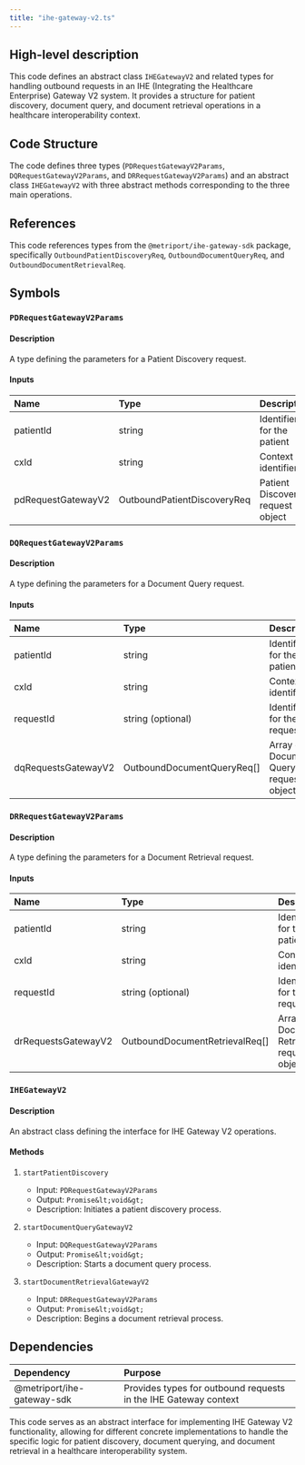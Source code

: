 ```yaml
---
title: "ihe-gateway-v2.ts"
---
```


## High-level description
This code defines an abstract class `IHEGatewayV2` and related types for handling outbound requests in an IHE (Integrating the Healthcare Enterprise) Gateway V2 system. It provides a structure for patient discovery, document query, and document retrieval operations in a healthcare interoperability context.

## Code Structure
The code defines three types (`PDRequestGatewayV2Params`, `DQRequestGatewayV2Params`, and `DRRequestGatewayV2Params`) and an abstract class `IHEGatewayV2` with three abstract methods corresponding to the three main operations.

## References
This code references types from the `@metriport/ihe-gateway-sdk` package, specifically `OutboundPatientDiscoveryReq`, `OutboundDocumentQueryReq`, and `OutboundDocumentRetrievalReq`.

## Symbols

### `PDRequestGatewayV2Params`
#### Description
A type defining the parameters for a Patient Discovery request.

#### Inputs
| Name | Type | Description |
|:-----|:-----|:------------|
| patientId | string | Identifier for the patient |
| cxId | string | Context identifier |
| pdRequestGatewayV2 | OutboundPatientDiscoveryReq | Patient Discovery request object |

### `DQRequestGatewayV2Params`
#### Description
A type defining the parameters for a Document Query request.

#### Inputs
| Name | Type | Description |
|:-----|:-----|:------------|
| patientId | string | Identifier for the patient |
| cxId | string | Context identifier |
| requestId | string (optional) | Identifier for the request |
| dqRequestsGatewayV2 | OutboundDocumentQueryReq[] | Array of Document Query request objects |

### `DRRequestGatewayV2Params`
#### Description
A type defining the parameters for a Document Retrieval request.

#### Inputs
| Name | Type | Description |
|:-----|:-----|:------------|
| patientId | string | Identifier for the patient |
| cxId | string | Context identifier |
| requestId | string (optional) | Identifier for the request |
| drRequestsGatewayV2 | OutboundDocumentRetrievalReq[] | Array of Document Retrieval request objects |

### `IHEGatewayV2`
#### Description
An abstract class defining the interface for IHE Gateway V2 operations.

#### Methods
1. `startPatientDiscovery`
   - Input: `PDRequestGatewayV2Params`
   - Output: `Promise&lt;void&gt;`
   - Description: Initiates a patient discovery process.

2. `startDocumentQueryGatewayV2`
   - Input: `DQRequestGatewayV2Params`
   - Output: `Promise&lt;void&gt;`
   - Description: Starts a document query process.

3. `startDocumentRetrievalGatewayV2`
   - Input: `DRRequestGatewayV2Params`
   - Output: `Promise&lt;void&gt;`
   - Description: Begins a document retrieval process.

## Dependencies
| Dependency | Purpose |
|:-----------|:--------|
| @metriport/ihe-gateway-sdk | Provides types for outbound requests in the IHE Gateway context |

This code serves as an abstract interface for implementing IHE Gateway V2 functionality, allowing for different concrete implementations to handle the specific logic for patient discovery, document querying, and document retrieval in a healthcare interoperability system.